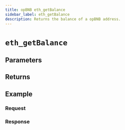 ```yaml
---
title: opBNB eth_getBalance
sidebar_label: eth_getBalance
description: Returns the balance of a opBNB address.
---
```




# `eth_getBalance`

<Description />

## Parameters


<Params />

## Returns


<Returns />

## Example


<Example />

### Request


<Request />

### Response


<Response />
